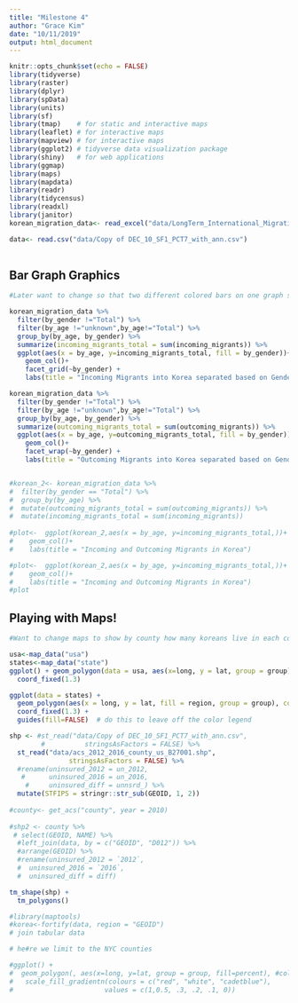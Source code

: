 ```yaml
---
title: "Milestone 4"
author: "Grace Kim"
date: "10/11/2019"
output: html_document
---
```


```r
knitr::opts_chunk$set(echo = FALSE)
library(tidyverse)
library(raster)
library(dplyr)
library(spData)
library(units)
library(sf)
library(tmap)    # for static and interactive maps
library(leaflet) # for interactive maps
library(mapview) # for interactive maps
library(ggplot2) # tidyverse data visualization package
library(shiny)   # for web applications
library(ggmap)
library(maps)
library(mapdata)
library(readr)
library(tidycensus)
library(readxl)
library(janitor)
korean_migration_data<- read_excel("data/LongTerm_International_Migration_by_Sex_and_Age_Nationals__Foreigners__20191005095057.xlsx") %>% clean_names()

data<- read.csv("data/Copy of DEC_10_SF1_PCT7_with_ann.csv")
  
```

## Bar Graph Graphics

```r
#Later want to change so that two different colored bars on one graph so its side to side

korean_migration_data %>% 
  filter(by_gender !="Total") %>%
  filter(by_age !="unknown",by_age!="Total") %>%
  group_by(by_age, by_gender) %>% 
  summarize(incoming_migrants_total = sum(incoming_migrants)) %>% 
  ggplot(aes(x = by_age, y=incoming_migrants_total, fill = by_gender))+ 
    geom_col()+
    facet_grid(~by_gender) +
    labs(title = "Incoming Migrants into Korea separated based on Gender and Age")

korean_migration_data %>% 
  filter(by_gender !="Total") %>%
  filter(by_age !="unknown",by_age!="Total") %>%
  group_by(by_age, by_gender) %>% 
  summarize(outcoming_migrants_total = sum(outcoming_migrants)) %>% 
  ggplot(aes(x = by_age, y=outcoming_migrants_total, fill = by_gender))+ 
    geom_col()+
    facet_wrap(~by_gender) +
    labs(title = "Outcoming Migrants into Korea separated based on Gender and Age")


#korean_2<- korean_migration_data %>% 
#  filter(by_gender == "Total") %>% 
#  group_by(by_age) %>% 
#  mutate(outcoming_migrants_total = sum(outcoming_migrants)) %>% 
#  mutate(incoming_migrants_total = sum(incoming_migrants))
  
#plot<-  ggplot(korean_2,aes(x = by_age, y=incoming_migrants_total,))+ 
#    geom_col()+
#    labs(title = "Incoming and Outcoming Migrants in Korea")

#plot<-  ggplot(korean_2,aes(x = by_age, y=incoming_migrants_total,))+ 
#    geom_col()+
#    labs(title = "Incoming and Outcoming Migrants in Korea")
#plot  
```

## Playing with Maps!

```r
#Want to change maps to show by county how many koreans live in each county

usa<-map_data("usa")
states<-map_data("state")
ggplot() + geom_polygon(data = usa, aes(x=long, y = lat, group = group)) + 
  coord_fixed(1.3)

ggplot(data = states) + 
  geom_polygon(aes(x = long, y = lat, fill = region, group = group), color = "white") + 
  coord_fixed(1.3) +
  guides(fill=FALSE)  # do this to leave off the color legend

shp <- #st_read("data/Copy of DEC_10_SF1_PCT7_with_ann.csv",
        #          stringsAsFactors = FALSE) %>% 
  st_read("data/acs_2012_2016_county_us_B27001.shp",
               stringsAsFactors = FALSE) %>%
  #rename(uninsured_2012 = un_2012,
   #      uninsured_2016 = un_2016,
    #     uninsured_diff = unnsrd_) %>%
  mutate(STFIPS = stringr::str_sub(GEOID, 1, 2))
  
#county<- get_acs("county", year = 2010)
  
#shp2 <- county %>%
 # select(GEOID, NAME) %>%
  #left_join(data, by = c("GEOID", "D012")) %>%
  #arrange(GEOID) %>%
  #rename(uninsured_2012 = `2012`,
  #  uninsured_2016 = `2016`,
  #  uninsured_diff = diff)

tm_shape(shp) +
  tm_polygons()

#library(maptools)
#korea<-fortify(data, region = "GEOID") 
# join tabular data

# he#re we limit to the NYC counties

#ggplot() +
#  geom_polygon(, aes(x=long, y=lat, group = group, fill=percent), #color="grey50") +
#   scale_fill_gradientn(colours = c("red", "white", "cadetblue"),
#                       values = c(1,0.5, .3, .2, .1, 0))
```




